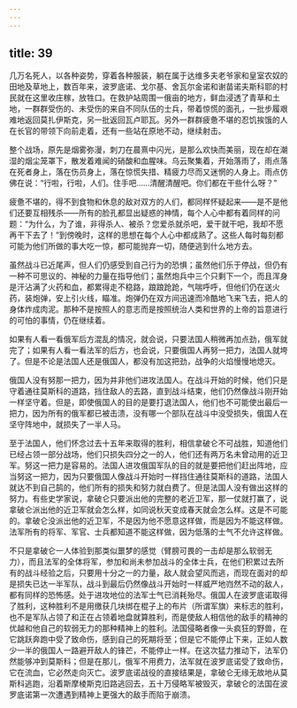 ```yaml
---
---
---
```

title: 39
---





几万名死人，以各种姿势，穿着各种服装，躺在属于达维多夫老爷家和皇室农奴的田地及草地上，数百年来，波罗底诺、戈尔基、舍瓦尔金诺和谢苗诺夫斯科耶的村民就在这里收庄稼，放牲口。在救护站周围一俄亩的地方，鲜血浸透了青草和土地，一群群受伤的、未受伤的来自不同队伍的士兵，带着惊慌的面孔，一批步履艰难地返回莫扎伊斯克，另一批返回瓦卢耶瓦。另外一群群疲惫不堪的忍饥挨饿的人在长官的带领下向前走着，还有一些站在原地不动，继续射击。

整个战场，原先是烟雾弥漫，刺刀在晨熹中闪光，是那么欢快而美丽，现在却在潮湿的烟尘笼罩下，散发着难闻的硝酸和血腥味。乌云聚集着，开始落雨了，雨点落在死者身上，落在伤员身上，落在惊慌失措、精疲力尽而又迷惘的人身上。雨点仿佛在说：“行啦，行啦，人们。住手吧……清醒清醒吧。你们都在干些什么呀？”

疲惫不堪的，得不到食物和休息的敌对双方的人们，都同样怀疑起来——是不是他们还要互相残杀——所有的脸孔都显出疑惑的神情，每个人心中都有着同样的问题：“为什么，为了谁，非得杀人、被杀？您爱杀就杀吧，爱干就干吧，我却不愿再干下去了！”到傍晚时，这样的思想在每个人心中都成熟了。这些人每时每刻都可能为他们所做的事大吃一惊，都可能抛弃一切，随便逃到什么地方去。

虽然战斗已近尾声，但人们仍感受到自己行为的恐惧；虽然他们乐于停战，但仍有一种不可思议的、神秘的力量在指导他们；虽然炮兵中三个只剩下一个，而且浑身是汗沾满了火药和血，都累得走不稳路，踉踉跄跄，气喘呼呼，但他们仍在送火药，装炮弹，安上引火线，瞄准。炮弹仍在双方间迅速而冷酷地飞来飞去，把人的身体炸成肉泥。那种不是按照人的意志而是按照统治人类和世界的上帝的旨意进行的可怕的事情，仍在继续着。

如果有人看一看俄军后方混乱的情况，就会说，只要法国人稍微再加点劲，俄军就完了；如果有人看一看法军的后方，也会说，只要俄国人再努一把力，法国人就垮了。但是不论是法国人还是俄国人，都没有加这把劲，战争的火焰慢慢地熄灭。

俄国人没有努那一把力，因为并非他们进攻法国人。在战斗开始的时候，他们只是守着通往莫斯科的道路，挡住敌人的去路，直到战斗结束，他们仍然像战斗刚开始一样坚守着。但是，即使俄国人的目的是要打退法国人，他们也不可能使出最后一把力，因为所有的俄军都已被击溃，没有哪一个部队在战斗中没受损失，俄国人在坚守阵地中，就损失了一半人马。

至于法国人，他们怀念过去十五年来取得的胜利，相信拿破仑不可战胜，知道他们已经占领一部分战场，他们只损失四分之一的人，他们还有两万名未曾动用的近卫军。努这一把力是容易的。法国人进攻俄国军队的目的就是要把他们赶出阵地，应当努这一把力，因为只要俄国人像战斗开始时一样挡住通往莫斯科的道路，法国人就达不到自己鹄的，他们所有的损失和努力就白费了。但是法国人没有做出这样的努力。有些史学家说，拿破仑只要派出他的完整的老近卫军，那一仗就打赢了，说拿破仑派出他的近卫军就会怎么样，如同说秋天变成春天就会怎么样。这是不可能的。拿破仑没派出他的近卫军，不是因为他不愿意这样做，而是因为不能这样做。法军所有的将军、军官、士兵都知道不能这样做，因为低落的士气不允许这样做。

不只是拿破仑一人体验到那类似噩梦的感觉（臂膀可畏的一击却是那么软弱无力），而且法军的全体将军，参加和尚未参加战斗的全体士兵，在他们积累过去所有的战斗经验之后，只要用十分之一的力量，敌人就会望风而逃，而现在面对的却是损失已达一半军队，战斗到最后仍然像战斗开始时一样威严地岿然不动的敌人，都有同样的恐怖感。处于进攻地位的法军士气已消耗殆尽。俄国人在波罗底诺取得了胜利，这种胜利不是用缴获几块绑在棍子上的布片（所谓军旗）来标志的胜利，也不是军队占领了和正在占领着地盘就算胜利，而是使敌人相信他的敌手的精神的优越和他自己的软弱无力的那种精神上的胜利。法国侵略者像一头疯狂的野兽，在它跳跃奔跑中受了致命伤，感到自己的死期将至；但是它不能停止下来，正如人数少一半的俄国人一路避开敌人的锋芒，不能停止一样。在这次猛力推动下，法军仍然能够冲到莫斯科；但是在那儿，俄军不用费力，法军就在波罗底诺受了致命伤，它在流血，它必然走向灭亡。波罗底诺战役的直接结果是，拿破仑无缘无故地从莫斯科逃跑，沿着斯摩棱斯克旧路逃回去，五十万侵略军被毁灭，拿破仑的法国在波罗底诺第一次遭遇到精神上更强大的敌手而陷于崩溃。